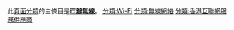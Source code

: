 此[[頁面分類|頁面分類]]的主條目是'''[[市辦無線|市辦無線]]'''。
[[分類:Wi-Fi|分類:Wi-Fi]]
[[分類:無線網絡|分類:無線網絡]]
[[分類:香港互聯網服務供應商|分類:香港互聯網服務供應商]]
